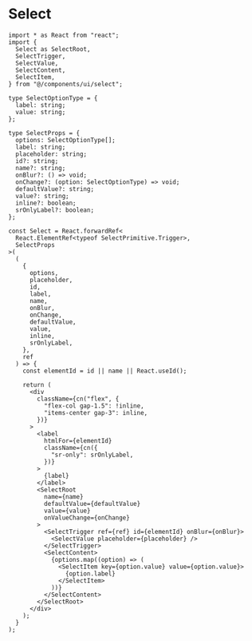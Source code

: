 # Select

```tsx copy
import * as React from "react";
import {
  Select as SelectRoot,
  SelectTrigger,
  SelectValue,
  SelectContent,
  SelectItem,
} from "@/components/ui/select";

type SelectOptionType = {
  label: string;
  value: string;
};

type SelectProps = {
  options: SelectOptionType[];
  label: string;
  placeholder: string;
  id?: string;
  name?: string;
  onBlur?: () => void;
  onChange?: (option: SelectOptionType) => void;
  defaultValue?: string;
  value?: string;
  inline?: boolean;
  srOnlyLabel?: boolean;
};

const Select = React.forwardRef<
  React.ElementRef<typeof SelectPrimitive.Trigger>,
  SelectProps
>(
  (
    {
      options,
      placeholder,
      id,
      label,
      name,
      onBlur,
      onChange,
      defaultValue,
      value,
      inline,
      srOnlyLabel,
    },
    ref
  ) => {
    const elementId = id || name || React.useId();

    return (
      <div
        className={cn("flex", {
          "flex-col gap-1.5": !inline,
          "items-center gap-3": inline,
        })}
      >
        <label
          htmlFor={elementId}
          className={cn({
            "sr-only": srOnlyLabel,
          })}
        >
          {label}
        </label>
        <SelectRoot
          name={name}
          defaultValue={defaultValue}
          value={value}
          onValueChange={onChange}
        >
          <SelectTrigger ref={ref} id={elementId} onBlur={onBlur}>
            <SelectValue placeholder={placeholder} />
          </SelectTrigger>
          <SelectContent>
            {options.map((option) => (
              <SelectItem key={option.value} value={option.value}>
                {option.label}
              </SelectItem>
            ))}
          </SelectContent>
        </SelectRoot>
      </div>
    );
  }
);
```
